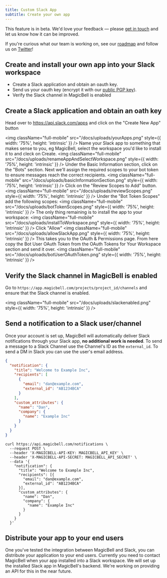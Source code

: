 ```yaml
---
title: Custom Slack App
subtitle: Create your own app
---
```


<Note>
This feature is in beta. We'd love your feedback — please <a href="mailto:hello@magicbell.com">get in touch</a> and let us know how it can be improved.

If you're curious what our team is working on, see our <a href="https://roadmap.magicbell.community/">roadmap</a> and follow us on <a href="https://twitter.com/magicbell_io">Twitter</a>!

</Note>

## Create and install your own app into your Slack workspace

- Create a Slack application and obtain an oauth key.
- Send us your oauth key (encrypt it with our [public PGP key](/docs/uploads/magicbell-support.key)).
- Verify the Slack channel in MagicBell is enabled

## Create a Slack application and obtain an oath key

Head over to https://api.slack.com/apps and click on the "Create New App" button

<img
  className="full-mobile"
  src="/docs/uploads/yourApps.png"
  style={{ width: '75%', height: 'intrinsic' }}
/>
Name your Slack app to something that makes sense to you, eg MagicBell, select the workspace
you'd like to install it to and cleck on Create.
<img
  className="full-mobile"
  src="/docs/uploads/renameAppAndSelectWorkspace.png"
  style={{ width: '75%', height: 'intrinsic' }}
/>
Under the Basic Information section, click on the "Bots" section. Next we'll assign the required
scopes to your bot token to ensure messages reach the correct recipients.
<img
  className="full-mobile"
  src="/docs/uploads/basicInformationSection.png"
  style={{ width: '75%', height: 'intrinsic' }}
/>
Click on the "Review Scopes to Add" button.
<img
  className="full-mobile"
  src="/docs/uploads/reviewScopes.png"
  style={{ width: '75%', height: 'intrinsic' }}
/>
Under the "Bot Token Scopes" add the following scopes:
<img
  className="full-mobile"
  src="/docs/uploads/botTokenScopes.png"
  style={{ width: '75%', height: 'intrinsic' }}
/>
The only thing remaining is to install the app to your workspace:
<img
  className="full-mobile"
  src="/docs/uploads/installToWorkspace.png"
  style={{ width: '75%', height: 'intrinsic' }}
/>
Click "Allow"
<img
  className="full-mobile"
  src="/docs/uploads/allowSlackApp.png"
  style={{ width: '75%', height: 'intrinsic' }}
/>
This takes you to the OAuth & Permissions page. From here copy the Bot User OAuth Token from
the OAuth Tokens for Your Workspace section and send it over.
<img
  className="full-mobile"
  src="/docs/uploads/botUserOAuthToken.png"
  style={{ width: '75%', height: 'intrinsic' }}
/>

## Verify the Slack channel in MagicBell is enabled

Go to `https://app.magicbell.com/projects/project_id/channels` and ensure that the Slack channel is enabled.

<img
  className="full-mobile"
  src="/docs/uploads/slackenabled.png"
  style={{ width: '75%', height: 'intrinsic' }}
/>

## Send a notification to a Slack user/channel

Once your account is set up, MagicBell will automatically deliver Slack
notifications through your Slack app, **no additional work is needed**.
To send a message to a Slack Channel use the Channel's ID as the `external_id`.
To send a DM in Slack you can use the user's email address.

<Tabs>

```json title=PAYLOAD hideHeader noTopBorderRadius
{
  "notification": {
    "title": "Welcome to Example Inc",
    "recipients": [
      {
        "email": "dan@example.com",
        "external_id": "AB1234BCA"
      }
    ],
    "custom_attributes": {
      "name": "Dan",
      "company": {
        "name": "Example Inc"
      }
    }
  }
}
```

```curl title=cURL hideHeader noTopBorderRadius
curl https://api.magicbell.com/notifications \
  --request POST \
  --header 'X-MAGICBELL-API-KEY: MAGICBELL_API_KEY' \
  --header 'X-MAGICBELL-API-SECRET: MAGICBELL_API_SECRET' \
  --data '{
    "notification": {
      "title": "Welcome to Example Inc",
      "recipients": [{
        "email": "dan@example.com",
        "external_id": "AB1234BCA"
      }],
      "custom_attributes": {
        "name": "Dan",
        "company": {
          "name": "Example Inc"
        }
      }
    }
  }'
```

</Tabs>

## Distribute your app to your end users

One you've tested the integration between MagicBell and Slack, you can distribute your application to your end users. Currently you need to contact MagicBell when your app installed into a Slack workspace. We will set up the installed Slack app in MagicBell's backend. We're working on providing an API for this in the near future.
